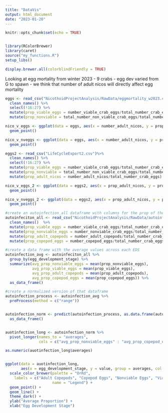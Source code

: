 ```yaml
---
title: "DataVis"
output: html_document
date: "2023-01-20"
---
```


```r
knitr::opts_chunk$set(echo = TRUE)


library(RColorBrewer)
library(caret)
source("my_functions.R")
setup_libs()

display.brewer.all(colorblindFriendly = TRUE)
```
Looking at egg mortality from winter 2023
- 9 crabs
- egg dev varied from G to spawn
- we think that number of adult nicos will directly affect egg mortality
```r
eggs <- read_csv("NicothoidProjectAnalysis/RawData/eggmortality_w2023.csv") %>% 
  clean_names() %>% 
  select(!16:27) %>% 
  mutate(prop_viable_eggs = number_viable_crab_eggs/total_number_crab_eggs) %>% 
  mutate(prop_nonviable = total_number_non_viable_crab_eggs/total_number_crab_eggs)

nico_v_eggs <- ggplot(data = eggs, aes(x = number_adult_nicos, y = prop_viable_eggs)) +
  geom_point()

nico_v_nveggs <- ggplot(data = eggs, aes(x = number_adult_nicos, y = prop_nonviable)) +
  geom_point()
```


```r
eggs2 <- read_csv("LifeCycleExport2.csv")%>% 
  clean_names() %>% 
  select(!16:27) %>% 
  mutate(prop_viable_eggs = number_viable_crab_eggs/total_number_crab_eggs) %>% 
  mutate(prop_nonviable = total_number_non_viable_crab_eggs/total_number_crab_eggs)%>%
  mutate(prop_adult_nicos = number_adult_nicos/total_number_crab_eggs)

nico_v_eggs_2 <- ggplot(data = eggs2, aes(x = prop_adult_nicos, y = prop_viable_eggs)) +
  geom_point()

nico_v_nveggs_2 <- ggplot(data = eggs2, aes(x = prop_adult_nicos, y = prop_nonviable)) +
  geom_point()
```


```r
#create an autoinfection_all dataframe with columns for the prop of the values at that time
autoinfeciton_all <- read_csv("NicothoidProjectAnalysis/RawData/autoinfection_all.csv") %>% 
  clean_names()  %>% 
  mutate(prop_viable_eggs = number_viable_crab_eggs/total_number_crab_eggs) %>% 
  mutate(prop_nonviable_eggs = number_nonviable_crab_eggs/total_number_crab_eggs) %>%
  mutate(prop_adult_copepods = number_adult_copepods/total_number_crab_eggs) %>%
  mutate(prop_copepod_eggs = number_copepod_eggs/total_number_crab_eggs)

#create a data frame with the average values across each EDS 
autoinfection_avg <- autoinfeciton_all %>%
  group_by(egg_development_stage) %>%
  summarize(avg_prop_nonviable_eggs = mean(prop_nonviable_eggs),
            avg_prop_viable_eggs = mean(prop_viable_eggs),
            avg_prop_adult_copepods = mean(prop_adult_copepods),
            avg_prop_copepod_eggs = mean(prop_copepod_eggs)) %>%
  as_data_frame()

#create a normalized version of that dataframe
autoinfection_process <- autoinfection_avg %>%
  preProcess(method = c("range"))


autoinfection_norm <- predict(autoinfection_process, as.data.frame(autoinfection_avg)) %>%
  as_data_frame()


auotinfection_long <- autoinfection_norm %>%
  pivot_longer(names_to = "averages",
               cols = c("avg_prop_nonviable_eggs" : "avg_prop_copepod_eggs"))

as.numeric(auotinfection_long$averages)


ggplot(data = auotinfection_long, 
       aes(x = egg_development_stage, y = value, group = averages, col = averages)) +
  scale_color_brewer(palette = "OrRd",
    labels = c("Adult Copepods", "Copepod Eggs", "Nonviable Eggs", "Viable Eggs" ),
                     name = "Legend") +
  geom_point() +
  geom_line() +
  theme_dark() +
  ylab("Average Proportion") +
  xlab("Egg Development Stage") 


```

